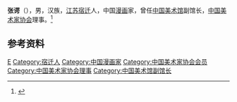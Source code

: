 {{Otheruses|other=名为张谔的其他人物|张谔}}

'''张谔'''（{{bd|1910年|5月|1995年|5月|}}），男，汉族，[[江苏|江苏]][[宿迁|宿迁]]人，中国[[漫画|漫画]]家，曾任[[中国美术馆|中国美术馆]]副馆长，[[中国美术家协会|中国美术家协会]]理事。<ref>{{Cite book|title=中国当代漫画家辞典|author=庸非主编|publisher=浙江人民出版社|year=1997|isbn=|location=杭州|pages=}}</ref>

== 参考资料 ==
{{reflist}}

{{中国人物小作品}}
{{Navboxes 
| title  = 张谔在[[中国美术家协会|中国美术家协会]]的职务
| list1  =
{{中国美术家协会第二届理事会}}
{{中国美术家协会第三届理事会}}
}}

{{Authority control}}
{{DEFAULTSORT:Zhang张}}
[[Category:张姓|E]]
[[Category:宿迁人|Category:宿迁人]]
[[Category:中国漫画家|Category:中国漫画家]]
[[Category:中国美术家协会会员|Category:中国美术家协会会员]]
[[Category:中国美术家协会理事|Category:中国美术家协会理事]]
[[Category:中国美术馆副馆长|Category:中国美术馆副馆长]]